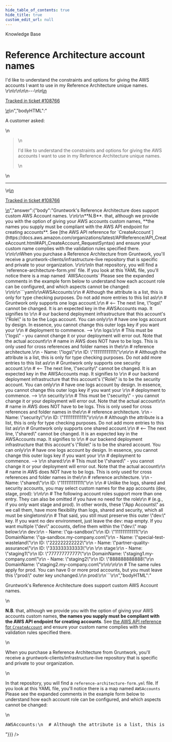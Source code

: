 ```yaml
---
hide_table_of_contents: true
hide_title: true
custom_edit_url: null
---
```



<head>
  <link rel="canonical" href="https://github.com/gruntwork-io/knowledge-base/discussions/467" />
</head>

<CenterLayout>
<span className="searchCategory">Knowledge Base</span>
<h1>Reference Architecture account names</h1>
<GitHub discussion={{"id":"D_kwDOF8slf84APzpD","number":467,"author":{"login":"zackproser"},"title":"Reference Architecture account names","body":"\nA customer asked: \r\n> I'd like to understand the constraints and options for giving the AWS accounts I want to use in my Reference Architecture unique names. \r\n\r\n\n\n---\n\n<ins datetime=\"2022-06-14T14:03:26Z\">\n  <p><a href=\"https://support.gruntwork.io/hc/requests/108766\">Tracked in ticket #108766</a></p>\n</ins>\n","bodyHTML":"<p dir=\"auto\">A customer asked:</p>\n<blockquote>\n<p dir=\"auto\">I'd like to understand the constraints and options for giving the AWS accounts I want to use in my Reference Architecture unique names.</p>\n</blockquote>\n<hr>\n<ins datetime=\"2022-06-14T14:03:26Z\">\n  <p dir=\"auto\"><a href=\"https://support.gruntwork.io/hc/requests/108766\" rel=\"nofollow\">Tracked in ticket #108766</a></p>\n</ins>","answer":{"body":"Gruntwork's Reference Architecture does support custom AWS Account names. \r\n\r\n**N.B**. that, although we provide you with the option of giving your AWS accounts custom names, **the names you supply must be compliant with the AWS API endpoint for creating accounts**. See [the AWS API reference for `CreateAccount`](https://docs.aws.amazon.com/organizations/latest/APIReference/API_CreateAccount.html#API_CreateAccount_RequestSyntax) and ensure your custom name complies with the validation rules specified there. \r\n\r\nWhen you purchase a Reference Architecture from Gruntwork, you'll receive a gruntwork-clients/infrastructure-live repository that is specific and private to your organization. \r\n\r\nIn that repository, you will find a `reference-architecture-form.yml` file. If you look at this YAML file, you'll notice there is a map named `AWSAccounts` Please see the expanded comments in the example form below to understand how each account role can be configured, and which aspects cannot be changed: \r\n\r\n```yaml\r\nAWSAccounts:\r\n  # Although the attribute is a list, this is only for type checking purposes. Do not add more entries to this list as\r\n  # Gruntwork only supports one logs account.\r\n  # <-- The next line, \"logs\" cannot be changed. It is an expected key in the AWSAccounts map. It signifies to \r\n  #     our backend deployment infrastructure that this account's \"Role\" is to be the Logs account. You can only\r\n  #     have one logs account by design. In essence, you cannot change this outer logs key if you want your \r\n  #     deployment to commence. --> \r\n  logs:\r\n    # This must be \"logs\" - you cannot change it or your deployment will error out. Note that the actual account\r\n    # name in AWS does NOT have to be logs. This is only used for cross references and folder names in the\r\n    # reference architecture.\r\n    - Name: \"logs\"\r\n      ID: \"111111111111\"\r\n\r\n  # Although the attribute is a list, this is only for type checking purposes. Do not add more entries to this list as\r\n  # Gruntwork only supports one security account.\r\n  # <-- The next line, \"security\" cannot be changed. It is an expected key in the AWSAccounts map. It signifies to \r\n  #     our backend deployment infrastructure that this account's \"Role\" is to be the security account. You can only\r\n  #     have one logs account by design. In essence, you cannot change this outer logs key if you want your \r\n  #     deployment to commence. --> \r\n  security:\r\n    # This must be \"security\" - you cannot change it or your deployment will error out. Note that the actual account\r\n    # name in AWS does NOT have to be logs. This is only used for cross references and folder names in the\r\n    # reference architecture. \r\n    - Name: \"security\"\r\n      ID: \"111111111111\"\r\n\r\n  # Although the attribute is a list, this is only for type checking purposes. Do not add more entries to this list as\r\n  # Gruntwork only supports one shared account.\r\n  # <-- The next line, \"shared\" cannot be changed. It is an expected key in the AWSAccounts map. It signifies to \r\n  #     our backend deployment infrastructure that this account's \"Role\" is to be the shared account. You can only\r\n  #     have one logs account by design. In essence, you cannot change this outer logs key if you want your \r\n  #     deployment to commence. --> \r\n  shared:\r\n    # This must be \"shared\" - you cannot change it or your deployment will error out. Note that the actual account\r\n    # name in AWS does NOT have to be logs. This is only used for cross references and folder names in the\r\n    # reference architecture. \r\n    - Name: \"shared\"\r\n      ID: \"111111111111\"\r\n    \r\n  # Unlike the logs, shared and security accounts, you may select custom names for the app accounts (dev, stage, prod): \r\n\r\n  # The following account roles support more than one entry. They can also be omitted if you have no need for the role\r\n  # (e.g., if you only want stage and prod). In other words, these \"App Accounts\" as we call them, have more flexibility than logs, shared and security, which all must be singletons\r\n  # That said, you still must preserve this outer \"dev:\" key. If you want no dev environment, just leave the dev: map empty. If you want multiple \"dev\" accounts, define them within the \"dev:\" map below:\r\n  dev:\r\n    - Name: \"qa-sandbox\"\r\n      ID: \"111111111111\"\r\n      DomainName: \"qa-sandbox.my-company.com\"\r\n    - Name: \"special-test-wasteland\"\r\n      ID: \"222222222222\"\r\n    - Name: \"partner-quality-assurance\"\r\n      ID: \"333333333333\"\r\n    \r\n  stage:\r\n    - Name: \"staging1\"\r\n      ID: \"777777777777\"\r\n      DomainName: \"staging1.my-company.com\"\r\n    - Name: \"staging2\"\r\n      ID: \"888888888888\"\r\n      DomainName: \"staging2.my-company.com\"\r\n\r\n\r\n  # The same rules apply for prod. You can have 0 or more prod accounts, but you must leave this \"prod:\" outer key unchanged.\r\n  prod:\r\n```\r\n","bodyHTML":"<p dir=\"auto\">Gruntwork's Reference Architecture does support custom AWS Account names.</p>\n<p dir=\"auto\"><strong>N.B</strong>. that, although we provide you with the option of giving your AWS accounts custom names, <strong>the names you supply must be compliant with the AWS API endpoint for creating accounts</strong>. See <a href=\"https://docs.aws.amazon.com/organizations/latest/APIReference/API_CreateAccount.html#API_CreateAccount_RequestSyntax\" rel=\"nofollow\">the AWS API reference for <code class=\"notranslate\">CreateAccount</code></a> and ensure your custom name complies with the validation rules specified there.</p>\n<p dir=\"auto\">When you purchase a Reference Architecture from Gruntwork, you'll receive a gruntwork-clients/infrastructure-live repository that is specific and private to your organization.</p>\n<p dir=\"auto\">In that repository, you will find a <code class=\"notranslate\">reference-architecture-form.yml</code> file. If you look at this YAML file, you'll notice there is a map named <code class=\"notranslate\">AWSAccounts</code> Please see the expanded comments in the example form below to understand how each account role can be configured, and which aspects cannot be changed:</p>\n<div class=\"highlight highlight-source-yaml notranslate position-relative overflow-auto\" dir=\"auto\" data-snippet-clipboard-copy-content=\"AWSAccounts:\n  # Although the attribute is a list, this is only for type checking purposes. Do not add more entries to this list as\n  # Gruntwork only supports one logs account.\n  # &lt;-- The next line, &quot;logs&quot; cannot be changed. It is an expected key in the AWSAccounts map. It signifies to \n  #     our backend deployment infrastructure that this account's &quot;Role&quot; is to be the Logs account. You can only\n  #     have one logs account by design. In essence, you cannot change this outer logs key if you want your \n  #     deployment to commence. --&gt; \n  logs:\n    # This must be &quot;logs&quot; - you cannot change it or your deployment will error out. Note that the actual account\n    # name in AWS does NOT have to be logs. This is only used for cross references and folder names in the\n    # reference architecture.\n    - Name: &quot;logs&quot;\n      ID: &quot;111111111111&quot;\n\n  # Although the attribute is a list, this is only for type checking purposes. Do not add more entries to this list as\n  # Gruntwork only supports one security account.\n  # &lt;-- The next line, &quot;security&quot; cannot be changed. It is an expected key in the AWSAccounts map. It signifies to \n  #     our backend deployment infrastructure that this account's &quot;Role&quot; is to be the security account. You can only\n  #     have one logs account by design. In essence, you cannot change this outer logs key if you want your \n  #     deployment to commence. --&gt; \n  security:\n    # This must be &quot;security&quot; - you cannot change it or your deployment will error out. Note that the actual account\n    # name in AWS does NOT have to be logs. This is only used for cross references and folder names in the\n    # reference architecture. \n    - Name: &quot;security&quot;\n      ID: &quot;111111111111&quot;\n\n  # Although the attribute is a list, this is only for type checking purposes. Do not add more entries to this list as\n  # Gruntwork only supports one shared account.\n  # &lt;-- The next line, &quot;shared&quot; cannot be changed. It is an expected key in the AWSAccounts map. It signifies to \n  #     our backend deployment infrastructure that this account's &quot;Role&quot; is to be the shared account. You can only\n  #     have one logs account by design. In essence, you cannot change this outer logs key if you want your \n  #     deployment to commence. --&gt; \n  shared:\n    # This must be &quot;shared&quot; - you cannot change it or your deployment will error out. Note that the actual account\n    # name in AWS does NOT have to be logs. This is only used for cross references and folder names in the\n    # reference architecture. \n    - Name: &quot;shared&quot;\n      ID: &quot;111111111111&quot;\n    \n  # Unlike the logs, shared and security accounts, you may select custom names for the app accounts (dev, stage, prod): \n\n  # The following account roles support more than one entry. They can also be omitted if you have no need for the role\n  # (e.g., if you only want stage and prod). In other words, these &quot;App Accounts&quot; as we call them, have more flexibility than logs, shared and security, which all must be singletons\n  # That said, you still must preserve this outer &quot;dev:&quot; key. If you want no dev environment, just leave the dev: map empty. If you want multiple &quot;dev&quot; accounts, define them within the &quot;dev:&quot; map below:\n  dev:\n    - Name: &quot;qa-sandbox&quot;\n      ID: &quot;111111111111&quot;\n      DomainName: &quot;qa-sandbox.my-company.com&quot;\n    - Name: &quot;special-test-wasteland&quot;\n      ID: &quot;222222222222&quot;\n    - Name: &quot;partner-quality-assurance&quot;\n      ID: &quot;333333333333&quot;\n    \n  stage:\n    - Name: &quot;staging1&quot;\n      ID: &quot;777777777777&quot;\n      DomainName: &quot;staging1.my-company.com&quot;\n    - Name: &quot;staging2&quot;\n      ID: &quot;888888888888&quot;\n      DomainName: &quot;staging2.my-company.com&quot;\n\n\n  # The same rules apply for prod. You can have 0 or more prod accounts, but you must leave this &quot;prod:&quot; outer key unchanged.\n  prod:\"><pre class=\"notranslate\"><span class=\"pl-ent\">AWSAccounts</span>:\n  <span class=\"pl-c\"><span class=\"pl-c\">#</span> Although the attribute is a list, this is only for type checking purposes. Do not add more entries to this list as</span>\n  <span class=\"pl-c\"><span class=\"pl-c\">#</span> Gruntwork only supports one logs account.</span>\n  <span class=\"pl-c\"><span class=\"pl-c\">#</span> &lt;-- The next line, \"logs\" cannot be changed. It is an expected key in the AWSAccounts map. It signifies to </span>\n  <span class=\"pl-c\"><span class=\"pl-c\">#</span>     our backend deployment infrastructure that this account's \"Role\" is to be the Logs account. You can only</span>\n  <span class=\"pl-c\"><span class=\"pl-c\">#</span>     have one logs account by design. In essence, you cannot change this outer logs key if you want your </span>\n  <span class=\"pl-c\"><span class=\"pl-c\">#</span>     deployment to commence. --&gt; </span>\n  <span class=\"pl-ent\">logs</span>:\n    <span class=\"pl-c\"><span class=\"pl-c\">#</span> This must be \"logs\" - you cannot change it or your deployment will error out. Note that the actual account</span>\n    <span class=\"pl-c\"><span class=\"pl-c\">#</span> name in AWS does NOT have to be logs. This is only used for cross references and folder names in the</span>\n    <span class=\"pl-c\"><span class=\"pl-c\">#</span> reference architecture.</span>\n    - <span class=\"pl-ent\">Name</span>: <span class=\"pl-s\"><span class=\"pl-pds\">\"</span>logs<span class=\"pl-pds\">\"</span></span>\n      <span class=\"pl-ent\">ID</span>: <span class=\"pl-s\"><span class=\"pl-pds\">\"</span>111111111111<span class=\"pl-pds\">\"</span></span>\n\n  <span class=\"pl-c\"><span class=\"pl-c\">#</span> Although the attribute is a list, this is only for type checking purposes. Do not add more entries to this list as</span>\n  <span class=\"pl-c\"><span class=\"pl-c\">#</span> Gruntwork only supports one security account.</span>\n  <span class=\"pl-c\"><span class=\"pl-c\">#</span> &lt;-- The next line, \"security\" cannot be changed. It is an expected key in the AWSAccounts map. It signifies to </span>\n  <span class=\"pl-c\"><span class=\"pl-c\">#</span>     our backend deployment infrastructure that this account's \"Role\" is to be the security account. You can only</span>\n  <span class=\"pl-c\"><span class=\"pl-c\">#</span>     have one logs account by design. In essence, you cannot change this outer logs key if you want your </span>\n  <span class=\"pl-c\"><span class=\"pl-c\">#</span>     deployment to commence. --&gt; </span>\n  <span class=\"pl-ent\">security</span>:\n    <span class=\"pl-c\"><span class=\"pl-c\">#</span> This must be \"security\" - you cannot change it or your deployment will error out. Note that the actual account</span>\n    <span class=\"pl-c\"><span class=\"pl-c\">#</span> name in AWS does NOT have to be logs. This is only used for cross references and folder names in the</span>\n    <span class=\"pl-c\"><span class=\"pl-c\">#</span> reference architecture. </span>\n    - <span class=\"pl-ent\">Name</span>: <span class=\"pl-s\"><span class=\"pl-pds\">\"</span>security<span class=\"pl-pds\">\"</span></span>\n      <span class=\"pl-ent\">ID</span>: <span class=\"pl-s\"><span class=\"pl-pds\">\"</span>111111111111<span class=\"pl-pds\">\"</span></span>\n\n  <span class=\"pl-c\"><span class=\"pl-c\">#</span> Although the attribute is a list, this is only for type checking purposes. Do not add more entries to this list as</span>\n  <span class=\"pl-c\"><span class=\"pl-c\">#</span> Gruntwork only supports one shared account.</span>\n  <span class=\"pl-c\"><span class=\"pl-c\">#</span> &lt;-- The next line, \"shared\" cannot be changed. It is an expected key in the AWSAccounts map. It signifies to </span>\n  <span class=\"pl-c\"><span class=\"pl-c\">#</span>     our backend deployment infrastructure that this account's \"Role\" is to be the shared account. You can only</span>\n  <span class=\"pl-c\"><span class=\"pl-c\">#</span>     have one logs account by design. In essence, you cannot change this outer logs key if you want your </span>\n  <span class=\"pl-c\"><span class=\"pl-c\">#</span>     deployment to commence. --&gt; </span>\n  <span class=\"pl-ent\">shared</span>:\n    <span class=\"pl-c\"><span class=\"pl-c\">#</span> This must be \"shared\" - you cannot change it or your deployment will error out. Note that the actual account</span>\n    <span class=\"pl-c\"><span class=\"pl-c\">#</span> name in AWS does NOT have to be logs. This is only used for cross references and folder names in the</span>\n    <span class=\"pl-c\"><span class=\"pl-c\">#</span> reference architecture. </span>\n    - <span class=\"pl-ent\">Name</span>: <span class=\"pl-s\"><span class=\"pl-pds\">\"</span>shared<span class=\"pl-pds\">\"</span></span>\n      <span class=\"pl-ent\">ID</span>: <span class=\"pl-s\"><span class=\"pl-pds\">\"</span>111111111111<span class=\"pl-pds\">\"</span></span>\n    \n  <span class=\"pl-c\"><span class=\"pl-c\">#</span> Unlike the logs, shared and security accounts, you may select custom names for the app accounts (dev, stage, prod): </span>\n\n  <span class=\"pl-c\"><span class=\"pl-c\">#</span> The following account roles support more than one entry. They can also be omitted if you have no need for the role</span>\n  <span class=\"pl-c\"><span class=\"pl-c\">#</span> (e.g., if you only want stage and prod). In other words, these \"App Accounts\" as we call them, have more flexibility than logs, shared and security, which all must be singletons</span>\n  <span class=\"pl-c\"><span class=\"pl-c\">#</span> That said, you still must preserve this outer \"dev:\" key. If you want no dev environment, just leave the dev: map empty. If you want multiple \"dev\" accounts, define them within the \"dev:\" map below:</span>\n  <span class=\"pl-ent\">dev</span>:\n    - <span class=\"pl-ent\">Name</span>: <span class=\"pl-s\"><span class=\"pl-pds\">\"</span>qa-sandbox<span class=\"pl-pds\">\"</span></span>\n      <span class=\"pl-ent\">ID</span>: <span class=\"pl-s\"><span class=\"pl-pds\">\"</span>111111111111<span class=\"pl-pds\">\"</span></span>\n      <span class=\"pl-ent\">DomainName</span>: <span class=\"pl-s\"><span class=\"pl-pds\">\"</span>qa-sandbox.my-company.com<span class=\"pl-pds\">\"</span></span>\n    - <span class=\"pl-ent\">Name</span>: <span class=\"pl-s\"><span class=\"pl-pds\">\"</span>special-test-wasteland<span class=\"pl-pds\">\"</span></span>\n      <span class=\"pl-ent\">ID</span>: <span class=\"pl-s\"><span class=\"pl-pds\">\"</span>222222222222<span class=\"pl-pds\">\"</span></span>\n    - <span class=\"pl-ent\">Name</span>: <span class=\"pl-s\"><span class=\"pl-pds\">\"</span>partner-quality-assurance<span class=\"pl-pds\">\"</span></span>\n      <span class=\"pl-ent\">ID</span>: <span class=\"pl-s\"><span class=\"pl-pds\">\"</span>333333333333<span class=\"pl-pds\">\"</span></span>\n    \n  <span class=\"pl-ent\">stage</span>:\n    - <span class=\"pl-ent\">Name</span>: <span class=\"pl-s\"><span class=\"pl-pds\">\"</span>staging1<span class=\"pl-pds\">\"</span></span>\n      <span class=\"pl-ent\">ID</span>: <span class=\"pl-s\"><span class=\"pl-pds\">\"</span>777777777777<span class=\"pl-pds\">\"</span></span>\n      <span class=\"pl-ent\">DomainName</span>: <span class=\"pl-s\"><span class=\"pl-pds\">\"</span>staging1.my-company.com<span class=\"pl-pds\">\"</span></span>\n    - <span class=\"pl-ent\">Name</span>: <span class=\"pl-s\"><span class=\"pl-pds\">\"</span>staging2<span class=\"pl-pds\">\"</span></span>\n      <span class=\"pl-ent\">ID</span>: <span class=\"pl-s\"><span class=\"pl-pds\">\"</span>888888888888<span class=\"pl-pds\">\"</span></span>\n      <span class=\"pl-ent\">DomainName</span>: <span class=\"pl-s\"><span class=\"pl-pds\">\"</span>staging2.my-company.com<span class=\"pl-pds\">\"</span></span>\n\n\n  <span class=\"pl-c\"><span class=\"pl-c\">#</span> The same rules apply for prod. You can have 0 or more prod accounts, but you must leave this \"prod:\" outer key unchanged.</span>\n  <span class=\"pl-ent\">prod</span>:</pre></div>"}}} />

</CenterLayout>
  

<!-- ##DOCS-SOURCER-START
{
  "sourcePlugin": "github-discussions",
  "hash": "a7fa098bf23867c0366eff4adde13b5c"
}
##DOCS-SOURCER-END -->

